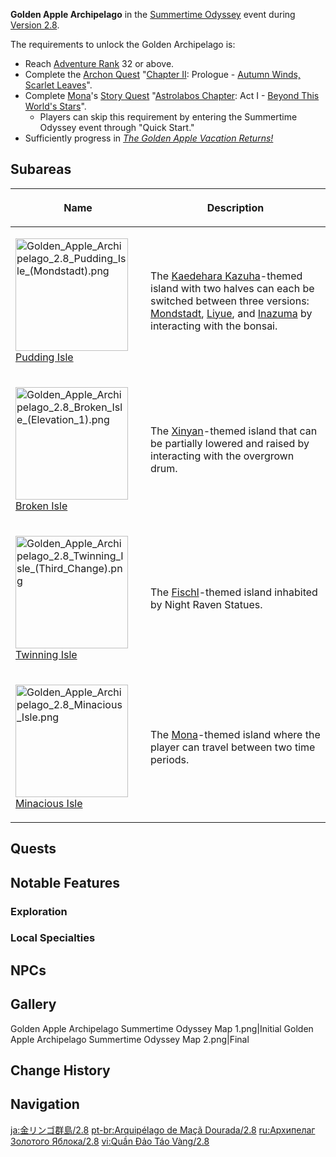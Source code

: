 {{Removed}}
{{RegionTabs
|subpage1=1.6
|subpage2=2.8
}}
{{Location Infobox
|title        = Golden Apple Archipelago
|image        = <gallery>
Golden Apple Archipelago 2.8.png|In-Game
Golden Apple Archipelago Emblem Night.png|Emblem
</gallery>
|type         = Area
|map          = Golden Apple Archipelago
|event        = Summertime Odyssey
}}
'''Golden Apple Archipelago''' in the [[Summertime Odyssey]] event during [[Version 2.8]].

The requirements to unlock the Golden Archipelago is:
*Reach [[Adventure Rank]] 32 or above.
*Complete the [[Archon Quest]] "[[Chapter II]]: Prologue - [[Autumn Winds, Scarlet Leaves]]".
*Complete [[Mona]]'s [[Story Quest]] "[[Astrolabos Chapter]]: Act I - [[Beyond This World's Stars]]".
** Players can skip this requirement by entering the Summertime Odyssey event through "Quick Start."
*Sufficiently progress in ''[[The Golden Apple Vacation Returns!]]''

==Subareas==
{| class="article-table alternating-colors-table tdc1" style="width: 100%;"
! style="width: 200px;" | Name
! Description
|- id="Pudding Isle"
| [[File:Golden Apple Archipelago 2.8 Pudding Isle (Mondstadt).png|180px]]<br>[[Pudding Isle/2.8|Pudding Isle]]
| The [[Kaedehara Kazuha]]-themed island with two halves can each be switched between three versions: [[Mondstadt]], [[Liyue]], and [[Inazuma]] by interacting with the bonsai.
|- id="Broken Isle"
| [[File:Golden Apple Archipelago 2.8 Broken Isle (Elevation 1).png|180px]]<br>[[Broken Isle/2.8|Broken Isle]]
| The [[Xinyan]]-themed island that can be partially lowered and raised by interacting with the overgrown drum.
|- id="Twinning Isle"
| [[File:Golden Apple Archipelago 2.8 Twinning Isle (Third Change).png|180px]]<br>[[Twinning Isle/2.8|Twinning Isle]]
| The [[Fischl]]-themed island inhabited by Night Raven Statues.
|- id="Minacious Isle"
| [[File:Golden Apple Archipelago 2.8 Minacious Isle.png|180px]]<br>[[Minacious Isle/2.8|Minacious Isle]]
| The [[Mona]]-themed island where the player can travel between two time periods.
|}

==Quests==
{{Quests by Category List|Golden Apple Archipelago Quests&World Quests&Released in Version 2.8|not=|heo=1}}

==Notable Features==
===Exploration===
{{Column|2|
* [[Cloudleisure Step]]
* [[Dream Form]]
* [[Melodic Bloom]]
* [[Melodic Harp]]
* [[Melodic Pedal]]
* [[Nachtraben Airlines]]
* [[Resonating Visions|Phantasmal Conch]]
* [[Star Guide]]
* [[Waverider]]
* [[Waverider Waypoint]]
}}

===Local Specialties===
{{Column|2|
* {{Item|Cor Lapis}}
* {{Item|Dandelion Seed}}
* {{Item|Jueyun Chili}}
* {{Item|Naku Weed}}
* {{Item|Philanemo Mushroom}}
* {{Item|Qingxin}}
* {{Item|Sea Ganoderma}}
* {{Item|Starconch}}
* {{Item|Valberry}}
* {{Item|Violetgrass}}
}}

==NPCs==
{{Column|2|
* [[Fischl]]
* [[Kaedehara Kazuha]]
* [[Mona]]
* [[Oz]]
* [[Xinyan]]
* [[Agafya]]
* [[Arnold]]
* [[Blazing Heart]]
* [[Chevka]]
* [[Fischl's Father]] (as an illusion)
* [[Fischl's Mother]] (as an illusion)
* [[Frozen Soul]]
* [[Immernacht Fischl]]
* [[Jixiang]] (as an illusion)
* [[Kosekimaru]]
* [[Leon]]
* [[Mamesuke]]
* [[Persikov]]
* [[Squirrel (Summertime Odyssey)]]
* [[Uncle Hai]] (as an illusion)
* [[Uncle Zhu]] (as an illusion)
* [[Xinyan's Father]] (as an illusion)
* [[Xinyan's Mother]] (as an illusion)
* [[Yakov]]
* [[Zakhar]]
}}

==Gallery==
<gallery>
Golden Apple Archipelago Summertime Odyssey Map 1.png|Initial
Golden Apple Archipelago Summertime Odyssey Map 2.png|Final
</gallery>

==Change History==
{{Change History|2.8}}

==Navigation==
{{Area Navbox|Time-Limited}}

[[ja:金リンゴ群島/2.8]]
[[pt-br:Arquipélago de Maçã Dourada/2.8]]
[[ru:Архипелаг Золотого Яблока/2.8]]
[[vi:Quần Đảo Táo Vàng/2.8]]